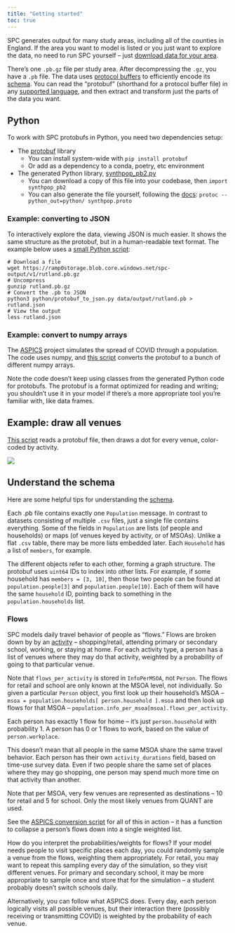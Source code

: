 ```yaml
---
title: "Getting started"
toc: true
---
```


SPC generates output for many study areas, including all of the counties in
England. If the area you want to model is listed or you just want to explore
the data, no need to run SPC yourself -- just [download data for your
area](outputs.qmd).

There's one `.pb.gz` file per study area. After decompressing the `.gz`, you
have a `.pb` file. The data uses [protocol
buffers](https://developers.google.com/protocol-buffers/docs/overview) to
efficiently encode its
[schema](https://github.com/alan-turing-institute/uatk-spc/blob/main/synthpop.proto). You
can read the "protobuf" (shorthand for a protocol buffer file) in any
[supported
language](https://developers.google.com/protocol-buffers/docs/overview#cross-lang),
and then extract and transform just the parts of the data you want.

## Python

To work with SPC protobufs in Python, you need two dependencies setup:

- The [protobuf](https://pypi.org/project/protobuf/) library
  - You can install system-wide with `pip install protobuf`
  - Or add as a dependency to a conda, poetry, etc environment
- The generated Python library, [synthpop_pb2.py](https://raw.githubusercontent.com/alan-turing-institute/uatk-spc/main/python/synthpop_pb2.py)
  - You can download a copy of this file into your codebase, then `import synthpop_pb2`
  - You can also generate the file yourself, following the [docs](https://developers.google.com/protocol-buffers/docs/reference/python-generated): `protoc --python_out=python/ synthpop.proto`

### Example: converting to JSON

To interactively explore the data, viewing JSON is much easier. It shows the
same structure as the protobuf, but in a human-readable text format. The
example below uses a [small Python
script](https://github.com/alan-turing-institute/uatk-spc/blob/main/python/protobuf_to_json.py):

```shell
# Download a file
wget https://ramp0storage.blob.core.windows.net/spc-output/v1/rutland.pb.gz
# Uncompress
gunzip rutland.pb.gz
# Convert the .pb to JSON
python3 python/protobuf_to_json.py data/output/rutland.pb > rutland.json
# View the output
less rutland.json
```

### Example: convert to numpy arrays

The [ASPICS](https://github.com/alan-turing-institute/uatk-aspics) project simulates the
spread of COVID through a population. The code uses numpy, and [this
script](https://github.com/alan-turing-institute/uatk-aspics/blob/main/convert_snapshot.py)
converts the protobuf to a bunch of different numpy arrays.

Note the code doesn't keep using classes from the generated Python code for
protobufs. The protobuf is a format optimized for reading and writing; you
shouldn't use it in your model if there's a more appropriate tool you're
familiar with, like data frames.

## Example: draw all venues

[This
script](https://github.com/alan-turing-institute/uatk-spc/blob/main/python/draw_venues.py)
reads a protobuf file, then draws a dot for every venue, color-coded by
activity.

![](img/venues.gif)

## Understand the schema

Here are some helpful tips for understanding the
[schema](https://github.com/alan-turing-institute/uatk-spc/blob/main/synthpop.proto).

Each .pb file contains exactly one `Population` message. In contrast to
datasets consisting of multiple `.csv` files, just a single file contains
everything. Some of the fields in `Population` are lists (of people and
households) or maps (of venues keyed by activity, or of MSOAs). Unlike a flat
`.csv` table, there may be more lists embedded later. Each `Household` has a
list of `members`, for example.

The different objects refer to each other, forming a graph structure. The
protobuf uses `uint64` IDs to index into other lists. For example, if some
household has `members = [3, 10]`, then those two people can be found at
`population.people[3]` and `population.people[10]`. Each of them will have the
same `household` ID, pointing back to something in the `population.households`
list.

### Flows

SPC models daily travel behavior of people as "flows." Flows are broken down by
by an
[activity](https://github.com/alan-turing-institute/uatk-spc/blob/feffb857c6fbbd7c2b3dd1f3cb46e67677185897/synthpop.proto#L196)
-- shopping/retail, attending primary or secondary school, working, or staying
at home. For each activity type, a person has a list of venues where they may
do that activity, weighted by a probability of going to that particular venue.

Note that `flows_per_activity` is stored in `InfoPerMSOA`, not `Person`. The
flows for retail and school are only known at the MSOA level, not individually.
So given a particular `Person` object, you first look up their household's MSOA
-- `msoa = population.households[ person.household ].msoa` and then look up
flows for that MSOA -- `population.info_per_msoa[msoa].flows_per_activity`.

Each person has exactly 1 flow for home -- it's just `person.household` with
probability 1. A person has 0 or 1 flows to work, based on the value of
`person.workplace`.

This doesn't mean that all people in the same MSOA share the same travel
behavior. Each person has their own `activity_durations` field, based on
time-use survey data. Even if two people share the same set of places where
they may go shopping, one person may spend much more time on that activity than
another.

Note that per MSOA, very few venues are represented as destinations -- 10 for
retail and 5 for school. Only the most likely venues from QUANT are used.

See the [ASPICS conversion
script](https://github.com/alan-turing-institute/uatk-aspics/blob/c8ad47cb01b084028b2f8ca90fcf078470efbee0/convert_snapshot.py#L166)
for all of this in action -- it has a function to collapse a person's flows
down into a single weighted list.

How do you interpret the probabilities/weights for flows? If your model needs
people to visit specific places each day, you could randomly sample a venue
from the flows, weighting them appropriately. For retail, you may want to
repeat this sampling every day of the simulation, so they visit different
venues. For primary and secondary school, it may be more appropriate to sample
once and store that for the simulation -- a student probably doesn't switch
schools daily.

Alternatively, you can follow what ASPICS does. Every day, each person
logically visits all possible venues, but their interaction there (possibly
receiving or transmitting COVID) is weighted by the probability of each venue.
